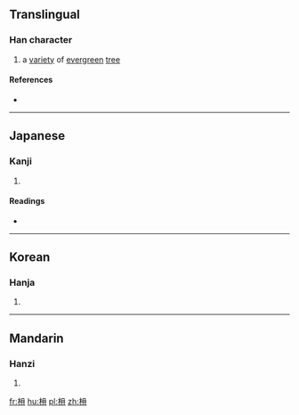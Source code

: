 {{also|楠}}
==Translingual==

===Han character===
{{Han char|rn=75|rad=木|as=04|sn=8|four=|canj=木月一一 (DBMM)|ids=⿰[[木]][[冄]]}}

# a [[variety]] of [[evergreen]] [[tree]]

====References====
* {{Han ref|kx=0515.070|dkj=14537|dj=0903.070|hdz=21168.100|uh=678F|ud=26511}}

----

==Japanese==

===Kanji===
{{ja-kanji|grade=|rs=木04}}

# {{defn|lang=ja|sort=木04}}

====Readings====
* {{ja-readings|on=[[だん]] (dan), [[なん]] (nan), [[ぜん]] (zen), [[ねん]] (nen)|kun=[[くすのき]] (kusunoki)}}

----

==Korean==

===Hanja===
{{ko-hanja|hangeul=남|eumhun=|rv=nam|mr=nam|y=nam}}

# {{defn|lang=ko|sort=木04}}

----

==Mandarin==

===Hanzi===
{{cmn-hanzi|pin=[[nán]] ([[nan2]]), [[yā]] ([[ya1]])|wg=nan<sup>2</sup>, ya<sup>1</sup>}}

# {{defn|lang=cmn|sort=木04}}

[[fr:枏]]
[[hu:枏]]
[[pl:枏]]
[[zh:枏]]